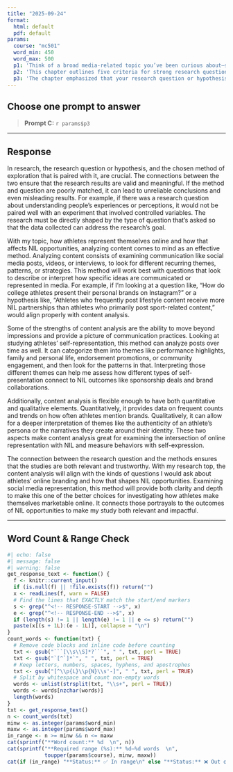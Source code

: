 ```yaml
---
title: "2025-09-24"
format:
  html: default
  pdf: default
params:
  course: "mc501"
  word_min: 450
  word_max: 500
  p1: 'Think of a broad media-related topic you’ve been curious about—something like influencer culture, algorithmic feeds, or news bias. Now, imagine you’re preparing to research this topic. Would you start with a research question or a hypothesis? Why? Reflect on how much you already know (or don’t know) about the topic, and how that affects whether exploration or prediction is the better fit.'
  p2: 'This chapter outlines five criteria for strong research questions and hypotheses: clarity, grounding in literature, researchability, clear identification of variables or phenomena, and significance. Choose one of these criteria and explain why it seems especially important to you as a beginner researcher. Then, critique a question or hypothesis (real or imagined) that fails to meet this criterion. What makes it fall short?'
  p3: 'The chapter emphasized that your research question or hypothesis should directly shape the method you choose. Why do you think that connection is so important? Choose one method (e.g., experiment, interview, content analysis) and describe what kind of research question or hypothesis best fits that method. Use your own topic or one discussed in the chapter as an example.'
---
```


## Choose **one** prompt to answer

> **Prompt C:** `r params$p3`

------------------------------------------------------------------------

## Response

<!-- RESPONSE-START -->

In research, the research question or hypothesis, and the chosen method of exploration that is paired with it, are crucial. The connections between the two ensure that the research results are valid and meaningful. If the method and question are poorly matched, it can lead to unreliable conclusions and even misleading results. For example, if there was a research question about understanding people’s experiences or perceptions, it would not be paired well with an experiment that involved controlled variables. The research must be directly shaped by the type of question that’s asked so that the data collected can address the research’s goal.

With my topic, how athletes represent themselves online and how that affects NIL opportunities, analyzing content comes to mind as an effective method. Analyzing content consists of examining communication like social media posts, videos, or interviews, to look for different recurring themes, patterns, or strategies. This method will work best with questions that look to describe or interpret how specific ideas are communicated or represented in media. For example, if I’m looking at a question like, “How do college athletes present their personal brands on Instagram?” or a hypothesis like, “Athletes who frequently post lifestyle content receive more NIL partnerships than athletes who primarily post sport-related content,” would align properly with content analysis.

Some of the strengths of content analysis are the ability to move beyond impressions and provide a picture of communication practices. Looking at studying athletes’ self-representation, this method can analyze posts over time as well. It can categorize them into themes like performance highlights, family and personal life, endorsement promotions, or community engagement, and then look for the patterns in that. Interpreting those different themes can help me assess how different types of self-presentation connect to NIL outcomes like sponsorship deals and brand collaborations.

Additionally, content analysis is flexible enough to have both quantitative and qualitative elements. Quantitatively, it provides data on frequent counts and trends on how often athletes mention brands. Qualitatively, it can allow for a deeper interpretation of themes like the authenticity of an athlete’s persona or the narratives they create around their identity. These two aspects make content analysis great for examining the intersection of online representation with NIL and measure behaviors with self-expression.

The connection between the research question and the methods ensures that the studies are both relevant and trustworthy. With my research top, the content analysis will align with the kinds of questions I would ask about athletes' online branding and how that shapes NIL opportunities. Examining social media representation, this method will provide both clarity and depth to make this one of the better choices for investigating how athletes make themselves marketable online. It connects those portrayals to the outcomes of NIL opportunities to make my study both relevant and impactful. <!-- RESPONSE-END -->

------------------------------------------------------------------------

## Word Count & Range Check

```r
#| echo: false
#| message: false
#| warning: false
get_response_text <- function() {
  f <- knitr::current_input()
  if (is.null(f) || !file.exists(f)) return("")
  x <- readLines(f, warn = FALSE)
  # Find the lines that EXACTLY match the start/end markers
  s <- grep("^<!-- RESPONSE-START -->$", x)
  e <- grep("^<!-- RESPONSE-END -->$", x)
  if (length(s) != 1 || length(e) != 1 || e <= s) return("")
  paste(x[(s + 1L):(e - 1L)], collapse = "\n")
}
count_words <- function(txt) {
  # Remove code blocks and inline code before counting
  txt <- gsub("```[\\s\\S]*?```", " ", txt, perl = TRUE)
  txt <- gsub("`[^`]*`", " ", txt, perl = TRUE)
  # Keep letters, numbers, spaces, hyphens, and apostrophes
  txt <- gsub("[^\\p{L}\\p{N}\\s'-]", " ", txt, perl = TRUE)
  # Split by whitespace and count non-empty words
  words <- unlist(strsplit(txt, "\\s+", perl = TRUE))
  words <- words[nzchar(words)]
  length(words)
}
txt <- get_response_text()
n <- count_words(txt)
minw <- as.integer(params$word_min)
maxw <- as.integer(params$word_max)
in_range <- n >= minw && n <= maxw
cat(sprintf("**Word count:** %d  \n", n))
cat(sprintf("**Required range (%s):** %d–%d words  \n",
            toupper(params$course), minw, maxw))
cat(if (in_range) "**Status:** ✅ In range\n" else "**Status:** ❌ Out of range\n")
```
